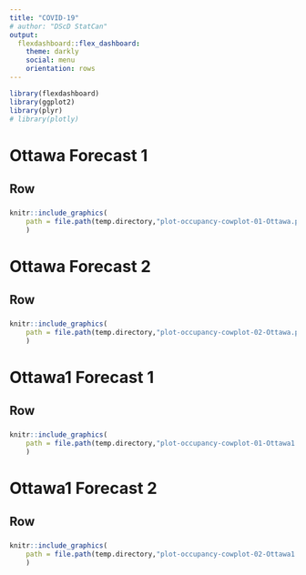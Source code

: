 ```yaml
---
title: "COVID-19"
# author: "DScD StatCan"
output:
  flexdashboard::flex_dashboard:
    theme: darkly
    social: menu
    orientation: rows
---
```


```r
library(flexdashboard)
library(ggplot2)
library(plyr)
# library(plotly)
```

Ottawa Forecast 1
=======================================================================

Row
-----------------------------------------------------------------------

###

```r
knitr::include_graphics(
    path = file.path(temp.directory,"plot-occupancy-cowplot-01-Ottawa.png")
    )
```

Ottawa Forecast 2
=======================================================================

Row
-----------------------------------------------------------------------

###

```r
knitr::include_graphics(
    path = file.path(temp.directory,"plot-occupancy-cowplot-02-Ottawa.png")
    )
```

Ottawa1 Forecast 1
=======================================================================

Row
-----------------------------------------------------------------------

###

```r
knitr::include_graphics(
    path = file.path(temp.directory,"plot-occupancy-cowplot-01-Ottawa1.png")
    )
```

Ottawa1 Forecast 2
=======================================================================

Row
-----------------------------------------------------------------------

###

```r
knitr::include_graphics(
    path = file.path(temp.directory,"plot-occupancy-cowplot-02-Ottawa1.png")
    )
```

